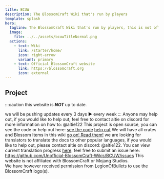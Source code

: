 ---
title: BCUW
description: The BlossomCraft Wiki that's run by players
template: splash
hero:
  tagline: The BlossomCraft Wiki that's run by players, this is not official.
  image:
    file: ../../assets/bcuwTitleNormal.png
  actions:
    - text: Wiki
      link: /starter/home/
      icon: right-arrow
      variant: primary
    - text: Official BlossomCraft website
      link: https://blossomcraft.org
      icon: external
---


## Project
:::caution
this website is ***NOT*** up to date.

we will be pushing updates every 3 days ► every week
:::
<CardGrid stagger>
	<Card title="Player run and maintained" icon="pencil">
		Anyone may help out, if you would like to help out, feel free to contact altie on discord for more information on how to: @altie122
	</Card>
	<Card title="Source" icon="add-document">
		This project is open source, you can see the code or help out here: [see the code](https://github.com/Unofficial-BlossomCraft-Wikis/BCUW) [help out](https://github.com/Unofficial-BlossomCraft-Wikis/BCUW/pulls)
	</Card>
	<Card title="What is in the project?" icon="setting">
		We will have all crates and Blossom Items in this wiki
	</Card>
	<Card title="Read the docs" icon="open-book">
		[go on! Read them!](/starter/home/)
	</Card>
	<Card title="Looking for translators" icon="translate">
		we are looking for translators to translate the docs to other popular languages, if you would like to help out, please contact altie on discord: @altie122. You can view current translation progress [here](https://i18n.bcuw.xyz/).
	</Card>
	<Card title="Found an error?" icon="error">
		feel free to submit an issue here: https://github.com/Unofficial-BlossomCraft-Wikis/BCUW/issues
	</Card>
</CardGrid>
This website is not affiliated with BlossomCraft or Mojang Studios.\
We have however received permission from LegionOfBullets to use the BlossomCraft logo(s).